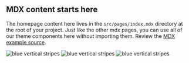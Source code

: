 
## MDX content starts here

<PageDescription>

The homepage content here lives in the `src/pages/index.mdx` directory at the
root of your project. Just like the other mdx pages, you can use all of our
theme components here without importing them. Review the
[MDX example source](https://github.com/carbon-design-system/gatsby-theme-carbon/blob/master/packages/example/src/pages/index.mdx).

</PageDescription>

<FeatureCard
    color="dark"
    href="/getting-started"
    title="Getting started"
    actionIcon="arrowRight"
    className="homepage-feature"
    >

<ArtDirection>

![blue vertical stripes](../images/blue-stripes-mobile.jpg)
![blue vertical stripes](../images/blue-stripes-tablet.jpg)
![blue vertical stripes](../images/blue-stripes.jpg)

</ArtDirection>

</FeatureCard>
